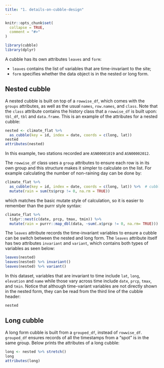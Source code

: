 ```yaml
---
title: "1. details-on-cubble-design"
---
```


```r
knitr::opts_chunk$set(
  collapse = TRUE,
  comment = "#>"
)
```

```r
library(cubble)
library(dplyr)
```

A cubble has its own attributes `leaves` and `form`: 

* `leaves` contains the list of variables that are time-invariant to the site; 
* `form` specifies whether the data object is in the nested or long form. 

## Nested cubble

A nested cubble is built on top of a `rowwise_df`, which comes with the `groups` attributes, as well as the usual `names`, `row.names`, and `class`. Note that the `class` attribute contains the history class that a `rowwise_df` is built upon: `tbl_df`, `tbl` and `data.frame`. This is an example of the attributes for a nested cubble: 

```r
nested <- climate_flat %>% 
  as_cubble(key = id, index = date, coords = c(long, lat))
nested
attributes(nested)
```

In this example, two stations recorded are `ASN00001019` and `ASN00002012`. 

The `rowwise_df` class uses a `group` attributes to ensure each row is in its own group and this structure makes it simpler to calculate on the list. For example calculating the number of non-raining day can be done by: 

```r
climate_flat %>%
  as_cubble(key = id, index = date, coords = c(long, lat)) %>%  # cubble names the list-column as `ts` rather than `data`
  mutate(rain = sum(ts$prcp != 0, na.rm = TRUE))
```

which matches the basic mutate style of calculation, so it is easier to remember than the purrr style syntax: 

```r
climate_flat %>% 
  tidyr::nest(c(date, prcp, tmax, tmin)) %>% 
  mutate(rain = purrr::map_dbl(data, ~sum(.x$prcp != 0, na.rm= TRUE)))
```

The `leaves` attribute records the time-invariant variables to ensure a cubble can be switch between the nested and long form. The `leaves` attribute itself has two attributes `invariant` and `variant`, which contains both types of variables as seen below: 

```r
leaves(nested)
leaves(nested) %>% invariant()
leaves(nested) %>% variant()
```

In this dataset, variables that are invariant to time include `lat`, `long`, `elevation` and `name` while those vary across time include `date`, `prcp`, `tmax`, and `tmin`. Notice that although time-variant variables are not directly shown in the nested form, they can be read from the third line of the cubble header:

```r
nested
```


## Long cubble

A long form cubble is built from a `grouped_df`, instead of `rowwise_df`. `grouped_df` ensures records of all the timestamps from a "spot" is in the same group. Below prints the attributes of a long cubble:

```r
long <- nested %>% stretch()
long
attributes(long)
```
